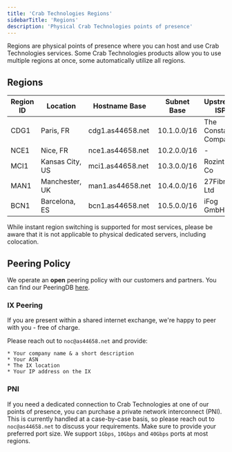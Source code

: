 ```yaml
---
title: 'Crab Technologies Regions'
sidebarTitle: 'Regions'
description: 'Physical Crab Technologies points of presence'
---
```


Regions are physical points of presence where you can host and use Crab Technologies services.
Some Crab Technologies products allow you to use multiple regions at once, some automatically
utilize all regions.

## Regions

| Region ID | Location          | Hostname Base    | Subnet Base | Upstream ISP         | Peering            |
| --------- | ------------------| ---------------- | ----------- | -------------------- | ------------------ |
| CDG1      | Paris, FR         | cdg1.as44658.net | 10.1.0.0/16 | The Constant Company | -                  |
| NCE1      | Nice,  FR         | nce1.as44658.net | 10.2.0.0/16 | -                    | -                  |
| MCI1      | Kansas City, US   | mci1.as44658.net | 10.3.0.0/16 | Rozint Ltd Co        | IX & PNI available |
| MAN1      | Manchester, UK    | man1.as44658.net | 10.4.0.0/16 | 27Fibre Ltd          | -                  |
| BCN1      | Barcelona, ES     | bcn1.as44658.net | 10.5.0.0/16 | iFog GmbH            | IX available       |

<Warning>While instant region switching is supported for most services, please be aware that it is not applicable to physical dedicated servers, including colocation.</Warning>

## Peering Policy

We operate an **open** peering policy with our customers and partners. You can find our PeeringDB [here](https://www.peeringdb.com/net/34707).

### IX Peering

If you are present within a shared internet exchange, we're happy to peer with you - free of charge.

Please reach out to `noc@as44658.net` and provide:

    * Your company name & a short description
    * Your ASN
    * The IX location
    * Your IP address on the IX

### PNI

If you need a dedicated connection to Crab Technologies at one of our points of presence, you can purchase a private network interconnect (PNI). This is currently handled at a case-by-case basis, so please reach out to `noc@as44658.net` to discuss your requirements. Make sure to provide your preferred port size. We support `1Gbps`, `10Gbps` and `40Gbps` ports at most regions.